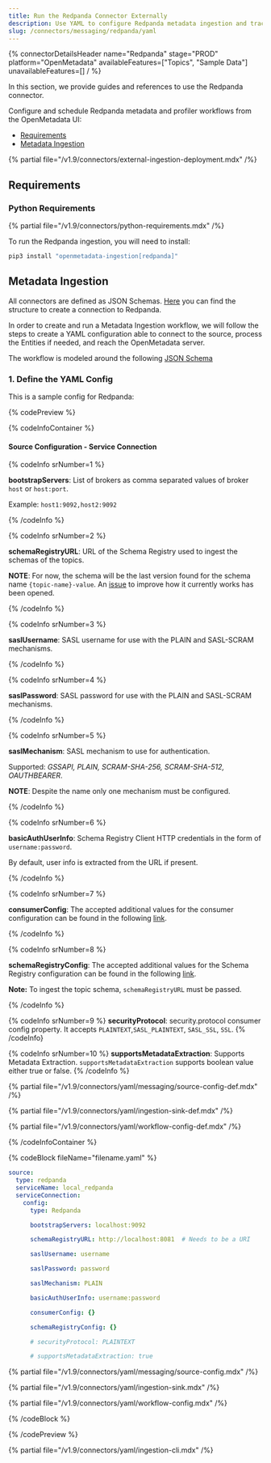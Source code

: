 ```yaml
---
title: Run the Redpanda Connector Externally
description: Use YAML to configure Redpanda metadata ingestion and track streaming data topics, schema evolution, and system events.
slug: /connectors/messaging/redpanda/yaml
---
```


{% connectorDetailsHeader
name="Redpanda"
stage="PROD"
platform="OpenMetadata"
availableFeatures=["Topics", "Sample Data"]
unavailableFeatures=[]
/ %}

In this section, we provide guides and references to use the Redpanda connector.

Configure and schedule Redpanda metadata and profiler workflows from the OpenMetadata UI:

- [Requirements](#requirements)
- [Metadata Ingestion](#metadata-ingestion)

{% partial file="/v1.9/connectors/external-ingestion-deployment.mdx" /%}

## Requirements

### Python Requirements

{% partial file="/v1.9/connectors/python-requirements.mdx" /%}

To run the Redpanda ingestion, you will need to install:

```bash
pip3 install "openmetadata-ingestion[redpanda]"
```

## Metadata Ingestion

All connectors are defined as JSON Schemas.
[Here](https://github.com/open-metadata/OpenMetadata/blob/main/openmetadata-spec/src/main/resources/json/schema/entity/services/connections/messaging/redpandaConnection.json)
you can find the structure to create a connection to Redpanda.

In order to create and run a Metadata Ingestion workflow, we will follow
the steps to create a YAML configuration able to connect to the source,
process the Entities if needed, and reach the OpenMetadata server.

The workflow is modeled around the following
[JSON Schema](https://github.com/open-metadata/OpenMetadata/blob/main/openmetadata-spec/src/main/resources/json/schema/metadataIngestion/workflow.json)

### 1. Define the YAML Config

This is a sample config for Redpanda:

{% codePreview %}

{% codeInfoContainer %}

#### Source Configuration - Service Connection

{% codeInfo srNumber=1 %}

**bootstrapServers**: List of brokers as comma separated values of broker `host` or `host:port`.

Example: `host1:9092,host2:9092`

{% /codeInfo %}

{% codeInfo srNumber=2 %}

**schemaRegistryURL**: URL of the Schema Registry used to ingest the schemas of the topics.

**NOTE**: For now, the schema will be the last version found for the schema name `{topic-name}-value`. An [issue](https://github.com/open-metadata/OpenMetadata/issues/10399) to improve how it currently works has been opened.

{% /codeInfo %}

{% codeInfo srNumber=3 %}

**saslUsername**: SASL username for use with the PLAIN and SASL-SCRAM mechanisms.

{% /codeInfo %}

{% codeInfo srNumber=4 %}

**saslPassword**: SASL password for use with the PLAIN and SASL-SCRAM mechanisms.

{% /codeInfo %}

{% codeInfo srNumber=5 %}

**saslMechanism**: SASL mechanism to use for authentication.

Supported: _GSSAPI, PLAIN, SCRAM-SHA-256, SCRAM-SHA-512, OAUTHBEARER_.

**NOTE**: Despite the name only one mechanism must be configured.

{% /codeInfo %}

{% codeInfo srNumber=6 %}

**basicAuthUserInfo**: Schema Registry Client HTTP credentials in the form of `username:password`.

By default, user info is extracted from the URL if present.

{% /codeInfo %}

{% codeInfo srNumber=7 %}

**consumerConfig**: The accepted additional values for the consumer configuration can be found in the following
[link](https://github.com/edenhill/librdkafka/blob/master/CONFIGURATION.mdx).

{% /codeInfo %}

{% codeInfo srNumber=8 %}

**schemaRegistryConfig**: The accepted additional values for the Schema Registry configuration can be found in the
following [link](https://docs.confluent.io/platform/current/clients/confluent-kafka-python/html/index.html#schemaregistryclient).

**Note:** To ingest the topic schema, `schemaRegistryURL` must be passed.

{% /codeInfo %}

{% codeInfo srNumber=9 %}
**securityProtocol**: security.protocol consumer config property. It accepts `PLAINTEXT`,`SASL_PLAINTEXT`, `SASL_SSL`, `SSL`.
{% /codeInfo}

{% codeInfo srNumber=10 %}
**supportsMetadataExtraction**: Supports Metadata Extraction. `supportsMetadataExtraction` supports boolean value either true or false.
{% /codeInfo %}

{% partial file="/v1.9/connectors/yaml/messaging/source-config-def.mdx" /%}

{% partial file="/v1.9/connectors/yaml/ingestion-sink-def.mdx" /%}

{% partial file="/v1.9/connectors/yaml/workflow-config-def.mdx" /%}

{% /codeInfoContainer %}

{% codeBlock fileName="filename.yaml" %}

```yaml {% isCodeBlock=true %}
source:
  type: redpanda
  serviceName: local_redpanda
  serviceConnection:
    config:
      type: Redpanda
```
```yaml {% srNumber=1 %}
      bootstrapServers: localhost:9092
```
```yaml {% srNumber=2 %}
      schemaRegistryURL: http://localhost:8081  # Needs to be a URI
```
```yaml {% srNumber=3 %}
      saslUsername: username
```
```yaml {% srNumber=4 %}
      saslPassword: password
```
```yaml {% srNumber=5 %}
      saslMechanism: PLAIN
```
```yaml {% srNumber=6 %}
      basicAuthUserInfo: username:password
```
```yaml {% srNumber=7 %}
      consumerConfig: {}
```
```yaml {% srNumber=8 %}
      schemaRegistryConfig: {}
```
```yaml {% srNumber=9 %}  
      # securityProtocol: PLAINTEXT
```
```yaml {% srNumber=10 %}
      # supportsMetadataExtraction: true
```


{% partial file="/v1.9/connectors/yaml/messaging/source-config.mdx" /%}

{% partial file="/v1.9/connectors/yaml/ingestion-sink.mdx" /%}

{% partial file="/v1.9/connectors/yaml/workflow-config.mdx" /%}

{% /codeBlock %}

{% /codePreview %}

{% partial file="/v1.9/connectors/yaml/ingestion-cli.mdx" /%}
